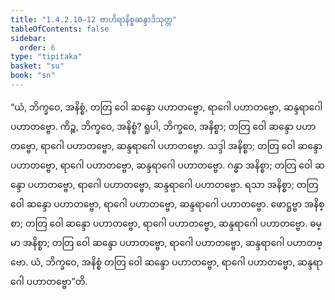 ```yaml
---
title: "1.4.2.10–12 ဗာဟိရာနိစ္စဆန္ဒာဒိသုတ္တ"
tableOfContents: false
sidebar:
  order: 6
type: "tipitaka"
basket: "su"
book: "sn"
---
```



<DynamicBreadcrumb />

<Division number="177–179" book="sn" e="ch" v="18" p="305">

<Paragraph number="895" book="sn">
“ယံ, ဘိက္ခဝေ, အနိစ္စံ, တတြ ဝေါ ဆန္ဒော ပဟာတဗ္ဗော, ရာဂေါ ပဟာတဗ္ဗော, ဆန္ဒရာဂေါ ပဟာတဗ္ဗော. ကိဉ္စ, ဘိက္ခဝေ, အနိစ္စံ? ရူပါ, ဘိက္ခဝေ, အနိစ္စာ; တတြ ဝေါ ဆန္ဒော ပဟာတဗ္ဗော, ရာဂေါ ပဟာတဗ္ဗော, ဆန္ဒရာဂေါ ပဟာတဗ္ဗော. သဒ္ဒါ အနိစ္စာ; တတြ ဝေါ ဆန္ဒော ပဟာတဗ္ဗော, ရာဂေါ ပဟာတဗ္ဗော, ဆန္ဒရာဂေါ ပဟာတဗ္ဗော. ဂန္ဓာ အနိစ္စာ; တတြ ဝေါ ဆန္ဒော ပဟာတဗ္ဗော, ရာဂေါ ပဟာတဗ္ဗော, ဆန္ဒရာဂေါ ပဟာတဗ္ဗော. ရသာ အနိစ္စာ; တတြ ဝေါ ဆန္ဒော ပဟာတဗ္ဗော, ရာဂေါ ပဟာတဗ္ဗော, ဆန္ဒရာဂေါ ပဟာတဗ္ဗော. ဖောဋ္ဌဗ္ဗာ အနိစ္စာ; တတြ ဝေါ ဆန္ဒော ပဟာတဗ္ဗော, ရာဂေါ ပဟာတဗ္ဗော, ဆန္ဒရာဂေါ ပဟာတဗ္ဗော. ဓမ္မာ အနိစ္စာ; တတြ ဝေါ ဆန္ဒော ပဟာတဗ္ဗော, ရာဂေါ ပဟာတဗ္ဗော, ဆန္ဒရာဂေါ ပဟာတဗ္ဗော. ယံ, ဘိက္ခဝေ, အနိစ္စံ တတြ ဝေါ ဆန္ဒော ပဟာတဗ္ဗော, ရာဂေါ ပဟာတဗ္ဗော, ဆန္ဒရာဂေါ ပဟာတဗ္ဗော”တိ.
</Paragraph>
</Division>